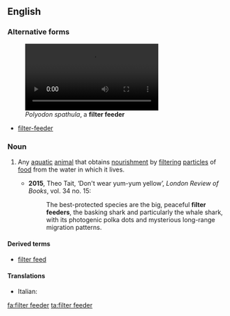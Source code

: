 ==English==
{{wikipedia}}

===Alternative forms===
[[File:American paddlefish filter feeding.webm|thumb|''Polyodon spathula'', a '''filter feeder''']]
* [[filter-feeder]]

===Noun===
{{en-noun|head=[[filter]] [[feeder]]}}

# {{label|en|biology}} Any [[aquatic]] [[animal]] that obtains [[nourishment]] by [[filtering]] [[particle]]s of [[food]] from the water in which it lives.
#* '''2015''', Theo Tait, ‘Don't wear yum-yum yellow’, ''London Review of Books'', vol. 34 no. 15:
#*: The best-protected species are the big, peaceful '''filter feeders''', the basking shark and particularly the whale shark, with its photogenic polka dots and mysterious long-range migration patterns.

====Derived terms====
* [[filter feed]]

====Translations====
{{trans-top|animal}}
* Italian: {{t|it|filtratore|f}}
{{trans-mid}}
{{trans-bottom}}

[[fa:filter feeder]]
[[ta:filter feeder]]